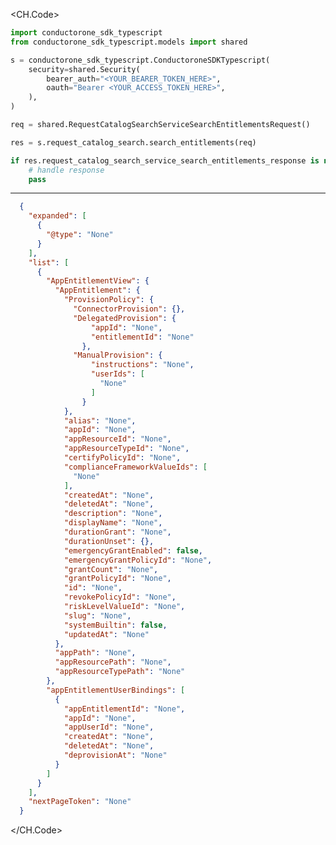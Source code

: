 
<CH.Code>
```python SearchEntitlements.py
import conductorone_sdk_typescript
from conductorone_sdk_typescript.models import shared

s = conductorone_sdk_typescript.ConductoroneSDKTypescript(
    security=shared.Security(
        bearer_auth="<YOUR_BEARER_TOKEN_HERE>",
        oauth="Bearer <YOUR_ACCESS_TOKEN_HERE>",
    ),
)

req = shared.RequestCatalogSearchServiceSearchEntitlementsRequest()

res = s.request_catalog_search.search_entitlements(req)

if res.request_catalog_search_service_search_entitlements_response is not None:
    # handle response
    pass
```
---

```json Example Response
  {
    "expanded": [
      {
        "@type": "None"
      }
    ],
    "list": [
      {
        "AppEntitlementView": {
          "AppEntitlement": {
            "ProvisionPolicy": {
              "ConnectorProvision": {},
              "DelegatedProvision": {
                  "appId": "None",
                  "entitlementId": "None"
                },
              "ManualProvision": {
                  "instructions": "None",
                  "userIds": [
                    "None"
                  ]
                }
            },
            "alias": "None",
            "appId": "None",
            "appResourceId": "None",
            "appResourceTypeId": "None",
            "certifyPolicyId": "None",
            "complianceFrameworkValueIds": [
              "None"
            ],
            "createdAt": "None",
            "deletedAt": "None",
            "description": "None",
            "displayName": "None",
            "durationGrant": "None",
            "durationUnset": {},
            "emergencyGrantEnabled": false,
            "emergencyGrantPolicyId": "None",
            "grantCount": "None",
            "grantPolicyId": "None",
            "id": "None",
            "revokePolicyId": "None",
            "riskLevelValueId": "None",
            "slug": "None",
            "systemBuiltin": false,
            "updatedAt": "None"
          },
          "appPath": "None",
          "appResourcePath": "None",
          "appResourceTypePath": "None"
        },
        "appEntitlementUserBindings": [
          {
            "appEntitlementId": "None",
            "appId": "None",
            "appUserId": "None",
            "createdAt": "None",
            "deletedAt": "None",
            "deprovisionAt": "None"
          }
        ]
      }
    ],
    "nextPageToken": "None"
  }
```
</CH.Code>
